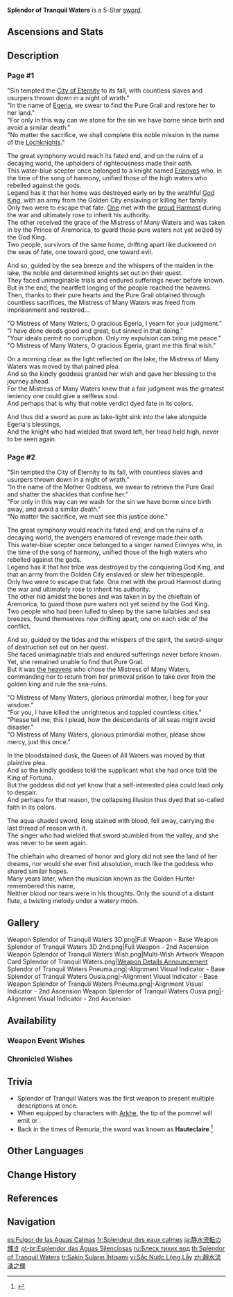 {{Stub|Verify if second description is available by default or if it unlocks on AQ completion}}
{{Weapon Infobox
|title            = Splen&shy;dor of Tran&shy;quil Wa&shy;ters
|id               = 11513
|image            = <gallery>
Weapon Splendor of Tranquil Waters.png|Base
Weapon Splendor of Tranquil Waters 2nd.png|2nd Ascension
</gallery>
|type             = Sword
|releaseDate      = 2023-11-08
|quality          = 5
|base_atk         = 44b
|2nd_stat_type    = CRIT DMG
|2nd_stat         = 19.2%
|obtain           = Weapon Event Wishes
|passive          = Dawn and Dusk by the Lake
|effect           = When the equipping character's current [[HP]] increases or decreases, [[Elemental Skill]] DMG dealt will be increased by (var1)% for 6s. Max 3 stacks. This effect can be triggered once every 0.2s. When other party members' current HP increases or decreases, the equipping character's Max HP will be increased by (var2)% for 6s. Max 2 stacks. This effect can be triggered once every 0.2s. The aforementioned effects can be triggered even if the wielder is off-field.
|eff_rank1_var1   = 8
|eff_rank2_var1   = 10
|eff_rank3_var1   = 12
|eff_rank4_var1   = 14
|eff_rank5_var1   = 16
|eff_rank1_var2   = 14
|eff_rank2_var2   = 17.5
|eff_rank3_var2   = 21
|eff_rank4_var2   = 24.5
|eff_rank5_var2   = 28
|eff_att1         = Elemental Skill DMG Bonus
|eff_att2         = HP
}}
{{Description|A scepter around which swirls pure water. In days long past, it once symbolized the highest authority over the seas.}}
'''Splendor of Tranquil Waters''' is a 5-Star [[sword]].

==Ascensions and Stats==
{{Weapon Ascensions and Stats
|ascendMat1 = Dross of Pure Sacred Dewdrop
|ascendMat2 = Sublimation of Pure Sacred Dewdrop
|ascendMat3 = Spring of Pure Sacred Dewdrop
|ascendMat4 = Essence of Pure Sacred Dewdrop
|bossMat1   = Drop of Tainted Water
|bossMat2   = Scoop of Tainted Water
|bossMat3   = Newborn Tainted Hydro Phantasm
|commonMat1 = Transoceanic Pearl
|commonMat2 = Transoceanic Chunk
|commonMat3 = Xenochromatic Crystal
}}
<!--
==Gameplay Notes==
*
-->
==Description==
===Page #1===
"Sin tempted the [[Remuria|City of Eternity]] to its fall, with countless slaves and usurpers thrown down in a night of wrath."<br>
"In the name of [[Egeria]], we swear to find the Pure Grail and restore her to her land."<br>
"For only in this way can we atone for the sin we have borne since birth and avoid a similar death."<br>
"No matter the sacrifice, we shall complete this noble mission in the name of the [[Lochknight]]s."

The great symphony would reach its fated end, and on the ruins of a decaying world, the upholders of righteousness made their oath.<br>
This water-blue scepter once belonged to a knight named [[Erinnyes (NPC)|Erinnyes]] who, in the time of the song of harmony, unified those of the high waters who rebelled against the gods.<br>
Legend has it that her home was destroyed early on by the wrathful [[Remus|God King]], with an army from the Golden City enslaving or killing her family.<br>
Only two were to escape that fate. [[Cassiodor|One]] met with the [[Boethius|proud Harmost]] during the war and ultimately rose to inherit his authority.<br>
The other received the grace of the Mistress of Many Waters and was taken in by the Prince of Aremorica, to guard those pure waters not yet seized by the God King.<br>
Two people, survivors of the same home, drifting apart like duckweed on the seas of fate, one toward good, one toward evil.

And so, guided by the sea breeze and the whispers of the maiden in the lake, the noble and determined knights set out on their quest.<br>
They faced unimaginable trials and endured sufferings never before known. But in the end, the heartfelt longing of the people reached the heavens.<br>
Then, thanks to their pure hearts and the Pure Grail obtained through countless sacrifices, the Mistress of Many Waters was freed from imprisonment and restored...

"O Mistress of Many Waters, O gracious Egeria, I yearn for your judgment."<br>
"I have done deeds good and great, but sinned in that doing."<br>
"Your ideals permit no corruption. Only my expulsion can bring me peace."<br>
"O Mistress of Many Waters, O gracious Egeria, grant me this final wish."

On a morning clear as the light reflected on the lake, the Mistress of Many Waters was moved by that pained plea.<br>
And so the kindly goddess granted her wish and gave her blessing to the journey ahead.<br>
For the Mistress of Many Waters knew that a fair judgment was the greatest leniency one could give a selfless soul.<br>
And perhaps that is why that noble verdict dyed fate in its colors.

And thus did a sword as pure as lake-light sink into the lake alongside Egeria's blessings,<br>
And the knight who had wielded that sword left, her head held high, never to be seen again.

===Page #2===
"Sin tempted the City of Eternity to its fall, with countless slaves and usurpers thrown down in a night of wrath."<br>
"In the name of the Mother Goddess, we swear to retrieve the Pure Grail and shatter the shackles that confine her."<br>
"For only in this way can we wash for the sin we have borne since birth away, and avoid a similar death."<br>
"No matter the sacrifice, we must see this justice done."

The great symphony would reach its fated end, and on the ruins of a decaying world, the avengers enamored of revenge made their oath.<br>
This water-blue scepter once belonged to a singer named Erinnyes who, in the time of the song of harmony, unified those of the high waters who rebelled against the gods.<br>
Legend has it that her tribe was destroyed by the conquering God King, and that an army from the Golden City enslaved or slew her tribespeople.<br>
Only two were to escape that fate. One met with the proud Harmost during the war and ultimately rose to inherit his authority.<br>
The other hid amidst the bones and was taken in by the chieftain of Aremorica, to guard those pure waters not yet seized by the God King.<br>
Two people who had been lulled to sleep by the same lullabies and sea breezes, found themselves now drifting apart, one on each side of the conflict.

And so, guided by the tides and the whispers of the spirit, the sword-singer of destruction set out on her quest.<br>
She faced unimaginable trials and endured sufferings never before known. Yet, she remained unable to find that Pure Grail.<br>
But it was [[Celestia|the heavens]] who chose the Mistress of Many Waters, commanding her to return from her primeval prison to take over from the golden king and rule the sea-ruins.

"O Mistress of Many Waters, glorious primordial mother, I beg for your wisdom."<br>
"For you, I have killed the unrighteous and toppled countless cities."<br>
"Please tell me, this I plead, how the descendants of all seas might avoid disaster."<br>
"O Mistress of Many Waters, glorious primordial mother, please show mercy, just this once."

In the bloodstained dusk, the Queen of All Waters was moved by that plaintive plea.<br>
And so the kindly goddess told the supplicant what she had once told the King of Fortuna.<br>
But the goddess did not yet know that a self-interested plea could lead only to despair.<br>
And perhaps for that reason, the collapsing illusion thus dyed that so-called faith in its colors.

The aqua-shaded sword, long stained with blood, fell away, carrying the last thread of reason with it.<br>
The singer who had wielded that sword stumbled from the valley, and she was never to be seen again.

The chieftain who dreamed of honor and glory did not see the land of her dreams, nor would she ever find absolution, much like the goddess who shared similar hopes.<br>
Many years later, when the musician known as the Golden Hunter remembered this name,<br>
Neither blood nor tears were in his thoughts. Only the sound of a distant flute, a twisting melody under a watery moon.

==Gallery==
<gallery>
Weapon Splendor of Tranquil Waters 3D.png|Full Weapon - Base
Weapon Splendor of Tranquil Waters 3D 2nd.png|Full Weapon - 2nd Ascension
Weapon Splendor of Tranquil Waters Wish.png|Multi-Wish Artwork
Weapon Card Splendor of Tranquil Waters.png|[https://twitter.com/GenshinImpact/status/1721014480836891051 Weapon Details Announcement]
Splendor of Tranquil Waters Pneuma.png|{{Pneuma}}-Alignment Visual Indicator - Base
Splendor of Tranquil Waters Ousia.png|{{Ousia}}-Alignment Visual Indicator - Base
Weapon Splendor of Tranquil Waters Pneuma.png|{{Pneuma}}-Alignment Visual Indicator - 2nd Ascension
Weapon Splendor of Tranquil Waters Ousia.png|{{Ousia}}-Alignment Visual Indicator - 2nd Ascension
</gallery>

==Availability==
===Weapon Event Wishes===
{{Featured}}

===Chronicled Wishes===
{{Featured|chronicled=1}}

==Trivia==
* Splendor of Tranquil Waters was the first weapon to present multiple descriptions at once.
* When equipped by characters with [[Arkhe]], the tip of the pommel will emit {{Pneuma}} or {{Ousia}}.
* Back in the times of Remuria, the sword was known as '''Hauteclaire'''.<ref>{{Ref/Book|La Chanson d'Erinnyes|3}}</ref>

==Other Languages==
{{Other Languages
|1_en     = Splendor of Tranquil Waters
|1_zhs    = 静水流涌之辉
|1_zhs_rm = Jìngshuǐ Liúyǒng zhī Huī
|1_zht    = 靜水流湧之輝
|1_zht_rm = Jìngshuǐ Liúyǒng zhī Huī
|1_zh_tl  = Radiance of Flowing Tranquil Waters
|1_ja     = 静水流転の輝き
|1_ja_rm  = Seisui Ruten no Kagayaki
|1_ja_note = YouTube: [https://youtu.be/e0mDLJjCfII Ver.4.2{{ja|「罪人の円舞曲」予告番組}}]
|1_ja_tl  = 
|1_ko     = 고요히 샘솟는 빛
|1_ko_tl  = 
|1_es     = Fulgor de las Aguas Calmas
|1_es_tl  = Brilliance of Calm Waters
|1_fr     = Splendeur des eaux calmes
|1_fr_tl  = Splendor of Calm Waters
|1_ru     = Блеск тихих вод
|1_ru_tl  = Brilliance of Still Waters
|1_th     = Splendor of Tranquil Waters
|1_vi     = Sắc Nước Lộng Lẫy
|1_vi_tl  = Splendid Shade of Waters
|1_de     = Pracht des stillen Wassers
|1_de_tl  = Splendor of Tranquil Water
|1_id     = Splendor of Tranquil Waters
|1_pt     = Esplendor das Águas Silenciosas
|1_pt_tl  = Splendor of Silent Waters
|1_tr     = Sakin Suların İhtişamı
|1_tr_tl  = Tranquil Water's Splendor
|1_it     = Fulgore delle placide acque
|1_it_tl  = Refulgence of Placid Waters
|2_en     = Dawn and Dusk by the Lake
|2_zhs    = 湖光的朝与暮
|2_zhs_rm = Húguāng de Zhāo yǔ Mù
|2_zht    = 湖光的朝與暮
|2_zht_rm = Húguāng de Zhāo yǔ Mù
|2_zh_tl  = Dawn and Dusk of Lakelight
|2_ja     = 湖光の朝夕
|2_ja_rm  = Kokou no Asayuu{{Assumed}}
|2_ja_tl  = 
|2_ko     = 호숫빛의 여명과 황혼
|2_ko_rm  = 
|2_ko_tl  = 
|2_es     = Alba y ocaso en el lago
|2_es_tl  = Dawn and Dusk on the Lake
|2_fr     = Aube et crépuscule au lac
|2_fr_tl  = Dawn and Dusk by the Lake
|2_ru     = Рассвет и закат у озера
|2_ru_tl  = Dawn and Sunset by the Lake
|2_th     = Dawn and Dusk by the Lake
|2_vi     = Bình Minh Và Hoàng Hôn Của Hồ Nước
|2_vi_tl  = The Lake's Dawn and Dusk
|2_de     = Morgengrauen und Abenddämmerung am See
|2_de_tl  = Dawn and Dusk by the Lake
|2_id     = Dawn and Dusk by the Lake
|2_pt     = Amanhecer e Crepúsculo à Beira do Lago
|2_pt_tl  = 
|2_tr     = Göl Kenarında Şafak ve Alacakaranlık
|2_tr_tl  = Dawn and Dusk by the Lake
|2_it     = Aurora e crepuscolo sul lago
|2_it_tl  = Aurora and Dusk on the Lake
}}

==Change History==
{{Change History|4.2}}

==References==
{{Reflist}}

==Navigation==
{{Weapon Navbox|Swords}}

[[es:Fulgor de las Aguas Calmas]]
[[fr:Splendeur des eaux calmes]]
[[ja:静水流転の輝き]]
[[pt-br:Esplendor das Águas Silenciosas]]
[[ru:Блеск тихих вод]]
[[th:Splendor of Tranquil Waters]]
[[tr:Sakin Suların İhtişamı]]
[[vi:Sắc Nước Lộng Lẫy]]
[[zh:靜水流湧之輝]]